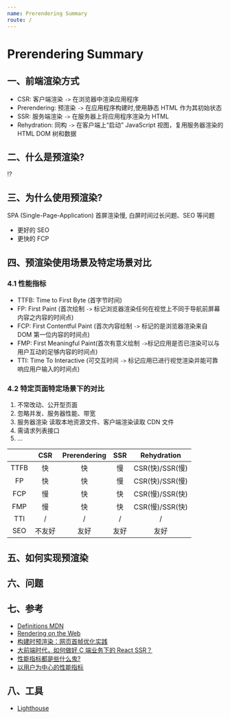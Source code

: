 ```yaml
---
name: Prerendering Summary
route: /
---
```


# Prerendering Summary

## 一、前端渲染方式

- CSR: 客户端渲染 `->` 在浏览器中渲染应用程序
- Prerendering: 预渲染 `->` 在应用程序构建时,使用静态 HTML 作为其初始状态
- SSR: 服务端渲染 `->` 在服务器上将应用程序渲染为 HTML
- Rehydration: 同构 `->` 在客户端上“启动” JavaScript 视图，复用服务器渲染的 HTML DOM 树和数据

## 二、什么是预渲染?

⁉️

## 三、为什么使用预渲染?

SPA (Single-Page-Application) 首屏渲染慢, 白屏时间过长问题、SEO 等问题

- 更好的 SEO
- 更快的 FCP

## 四、预渲染使用场景及特定场景对比

### 4.1 性能指标

- TTFB: Time to First Byte (首字节时间)
- FP: First Paint (首次绘制 `->` 标记浏览器渲染任何在视觉上不同于导航前屏幕内容之内容的时间点)
- FCP: First Contentful Paint (首次内容绘制 `->` 标记的是浏览器渲染来自 DOM 第一位内容的时间点)
- FMP: First Meaningful Paint(首次有意义绘制 `->`标记应用是否已渲染可以与用户互动的足够内容的时间点)
- TTI: Time To Interactive (可交互时间 `->` 标记应用已进行视觉渲染并能可靠响应用户输入的时间点)

### 4.2 **特定**页面**特定**场景下的对比

1. 不常改动、公开型页面
2. 忽略并发、服务器性能、带宽
3. 服务器渲染 读取本地资源文件、客户端渲染读取 CDN 文件
4. 需请求列表接口
5. ...

|      |  CSR   | Prerendering | SSR  |   Rehydration   |
| :--: | :----: | :----------: | :--: | :-------------: |
| TTFB |   快   |      快      |  慢  | CSR(快)/SSR(慢) |
|  FP  |   快   |      快      |  慢  | CSR(快)/SSR(慢) |
| FCP  |   慢   |      快      |  快  | CSR(慢)/SSR(快) |
| FMP  |   慢   |      快      |  快  | CSR(慢)/SSR(快) |
| TTI  |   /    |      /       |  /   |        /        |
| SEO  | 不友好 |     友好     | 友好 |      友好       |

## 五、如何实现预渲染

## 六、问题

## 七、参考

- [Definitions MDN](https://developer.mozilla.org/en-US/docs/Glossary)
- [Rendering on the Web](https://developers.google.com/web/updates/2019/02/rendering-on-the-web)
- [构建时预渲染：网页首帧优化实践](https://tech.meituan.com/2018/11/15/first-contentful-paint-practice.html)
- [大前端时代，如何做好 C 端业务下的 React SSR？](https://www.infoq.cn/article/GTPDzrtrlrjYlMeW-d0E)
- [性能指标都是些什么鬼?](https://llp0574.github.io/2017/10/19/performance-metrics-whats-this-all-about/)
- [以用户为中心的性能指标](https://developers.google.com/web/fundamentals/performance/user-centric-performance-metrics)

## 八、工具

- [Lighthouse](https://chrome.google.com/webstore/detail/lighthouse/blipmdconlkpinefehnmjammfjpmpbjk)
